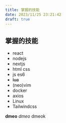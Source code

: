 ```yaml
---
title: 掌握的技能
date: 2023/11/25 23:21:42
draft: true
---
```


## 掌握的技能

* react
* nodejs
* nextjs
* html css
* js es6
* <s>lua</s>
* (neo)vim
* docker
* axios
* Linux
* Tailwindcss

**dmeo**
_dmeo_ dmeok